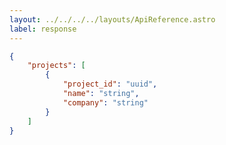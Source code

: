 ---
layout: ../../../../layouts/ApiReference.astro
label: response
---

```json
{
	"projects": [
		{
			"project_id": "uuid",
			"name": "string",
			"company": "string"
		}
	]
}
```
